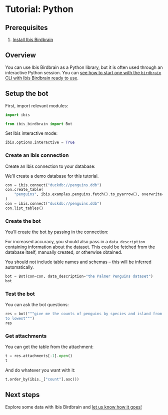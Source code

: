 # Tutorial: Python

## Prerequisites

1. [Install Ibis Birdbrain](/install.qmd)

## Overview

You can use Ibis Birdbrain as a Python library, but it is often used through an
interactive Python session. You can [see how to start one with the `birdbrain`
CLI with Ibis Birdbrain ready to use](/tutorials/cli.qmd).

## Setup the bot

First, import relevant modules:

```python
import ibis

from ibis_birdbrain import Bot
```

Set Ibis interactive mode:

```python
ibis.options.interactive = True
```

### Create an Ibis connection

Create an Ibis connection to your database:

::: {.callout-warning}
We'll create a demo database for this tutorial.
:::

```python
con = ibis.connect("duckdb://penguins.ddb")
con.create_table(
    "penguins", ibis.examples.penguins.fetch().to_pyarrow(), overwrite=True
)
con = ibis.connect("duckdb://penguins.ddb")
con.list_tables()
```

### Create the bot

You'll create the bot by passing in the connection:

::: {.callout-tip}
For increased accuracy, you should also pass in a `data_description` containing
information about the dataset. This could be fetched from the database itself,
manually created, or otherwise obtained.

You should not include table names and schemas -- this will be inferred
automatically.
:::

```python
bot = Bot(con=con, data_description="the Palmer Penguins dataset")
bot
```

### Test the bot

You can ask the bot questions:

```python
res = bot("""give me the counts of penguins by species and island from highest
to lowest""")
res
```

### Get attachments

You can get the table from the attachment:

```python
t = res.attachments[-1].open()
t
```

And do whatever you want with it:

```python
t.order_by(ibis._["count"].asc())
```

## Next steps

Explore some data with Ibis Birdbrain and [let us know how it
goes!](https://github.com/ibis-project/ibis-birdbrain/issues/new)
